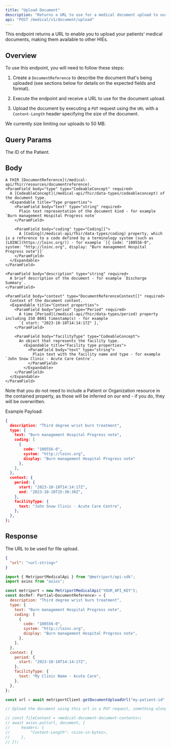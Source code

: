 ```yaml
---
title: "Upload Document"
description: "Returns a URL to use for a medical document upload to our servers."
api: "POST /medical/v1/document/upload"
---
```


This endpoint returns a URL to enable you to upload your patients' medical documents, making them available to other HIEs.

## Overview

To use this endpoint, you will need to follow these steps:

1. Create a `DocumentReference` to describe the document that's being uploaded (see sections below for details on the expected fields and format).

2. Execute the endpoint and receive a URL to use for the document upload.

3. Upload the document by executing a `PUT` request using the `URL` with a `Content-Length` header specifying the size of the document.

<Warning>We currently size limiting our uploads to 50 MB.</Warning>

## Query Params

<ParamField query="patientId" type="string" required>
  The ID of the Patient.
</ParamField>

## Body

    A FHIR [DocumentReference](/medical-api/fhir/resources/documentreference).
    <ParamField body="type" type="CodeableConcept" required>
      A [CodeableConcept](/medical-api/fhir/data-types/codeableconcept) of the document type.
      <Expandable title="Type properties">
        <ParamField body="text" type="string" required>
          Plain text representation of the document kind - for example `Burn management Hospital Progress note`
        </ParamField>

        <ParamField body="coding" type="Coding[]">
          A [Coding](/medical-api/fhir/data-types/coding) property, which is a reference to a code defined by a terminology system (such as [LOINC](https://loinc.org/)) - for example `[{ code: "100556-0", system: "http://loinc.org", display: "Burn management Hospital Progress note"}]`
        </ParamField>
      </Expandable>
    </ParamField>

    <ParamField body="description" type="string" required>
      A brief description of the document - for example `Discharge Summary`.
    </ParamField>

    <ParamField body="context" type="DocumentReferenceContext[]" required>
      Context of the document content.
      <Expandable title="Context properties">
        <ParamField body="period" type="Period" required>
          A time [Period](/medical-api/fhir/data-types/period) property including ISO 8601 timestamp(s) - for example
          `{ start: "2023-10-10T14:14:17Z" },`
        </ParamField>

        <ParamField body="facilityType" type="CodeableConcept">
          An object that represents the facility type.
            <Expandable title="Facility type properties">
              <ParamField body="text" type="string">
                Plain text with the facility name and type - for example `John Snow Clinic - Acute Care Centre`.
              </ParamField>
            </Expandable>
        </ParamField>
      </Expandable>
    </ParamField>

<Tip>
  Note that you do not need to include a Patient or Organization resource in the contained property,
  as those will be inferred on our end - if you do, they will be overwritten.
</Tip>

Example Payload:

```json
{
  description: "Third degree wrist burn treatment",
  type: {
    text: "Burn management Hospital Progress note",
    coding: [
      {
        code: "100556-0",
        system: "http://loinc.org",
        display: "Burn management Hospital Progress note"
      },
    ],
  },
  context: {
    period: {
      start: "2023-10-10T14:14:17Z",
      end: "2023-10-10T15:30:30Z",
    },
    facilityType: {
      text: "John Snow Clinic - Acute Care Centre",
    },
  },
};
```

## Response

The URL to be used for file upload.

```json
{
  "url": "<url-string>"
}
```

<ResponseExample>

```javascript Metriport SDK
import { MetriportMedicalApi } from "@metriport/api-sdk";
import axios from "axios";

const metriport = new MetriportMedicalApi("YOUR_API_KEY");
const docRef: Partial<DocumentReference> = {
  description: "Third degree wrist burn treatment",
  type: {
    text: "Burn management Hospital Progress note",
    coding: [
      {
        code: "100556-0",
        system: "http://loinc.org",
        display: "Burn management Hospital Progress note",
      },
    ],
  },
  context: {
    period: {
      start: "2023-10-10T14:14:17Z",
    },
    facilityType: {
      text: "My Clinic Name - Acute Care",
    },
  },
};

const url = await metriportClient.getDocumentUploadUrl("my-patient-id", docRef);

// Upload the document using this url in a PUT request, something along these lines:

// const fileContent = <medical-document-document-contents>;
// await axios.put(url, document, {
//     headers: {
//         "Content-Length": <size-in-bytes>,
//     },
// });
```

</ResponseExample>

